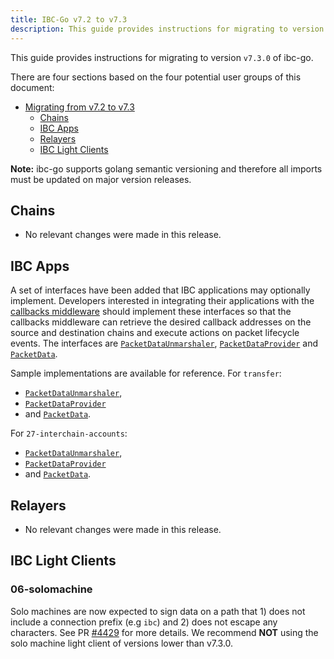 ```yaml
---
title: IBC-Go v7.2 to v7.3
description: This guide provides instructions for migrating to version v7.3.0 of ibc-go.
---
```


This guide provides instructions for migrating to version `v7.3.0` of ibc-go.

There are four sections based on the four potential user groups of this document:

* [Migrating from v7.2 to v7.3](#migrating-from-v72-to-v73)
  * [Chains](#chains)
  * [IBC Apps](#ibc-apps)
  * [Relayers](#relayers)
  * [IBC Light Clients](#ibc-light-clients)

**Note:** ibc-go supports golang semantic versioning and therefore all imports must be updated on major version releases.

## Chains

* No relevant changes were made in this release.

## IBC Apps

A set of interfaces have been added that IBC applications may optionally implement. Developers interested in integrating their applications with the [callbacks middleware](/ibc/v8.5.x/middleware/callbacks/overview) should implement these interfaces so that the callbacks middleware can retrieve the desired callback addresses on the source and destination chains and execute actions on packet lifecycle events. The interfaces are [`PacketDataUnmarshaler`](https://github.com/cosmos/ibc-go/blob/v7.3.0-rc1/modules/core/05-port/types/module.go#L142-L147), [`PacketDataProvider`](https://github.com/cosmos/ibc-go/blob/v7.3.0-rc1/modules/core/exported/packet.go#L43-L52) and [`PacketData`](https://github.com/cosmos/ibc-go/blob/v7.3.0-rc1/modules/core/exported/packet.go#L36-L41).

Sample implementations are available for reference. For `transfer`:

* [`PacketDataUnmarshaler`](https://github.com/cosmos/ibc-go/blob/v7.3.0-rc1/modules/apps/transfer/ibc_module.go#L303-L313),
* [`PacketDataProvider`](https://github.com/cosmos/ibc-go/blob/v7.3.0-rc1/modules/apps/transfer/types/packet.go#L85-L105)
* and [`PacketData`](https://github.com/cosmos/ibc-go/blob/v7.3.0-rc1/modules/apps/transfer/types/packet.go#L74-L83).

For `27-interchain-accounts`:

* [`PacketDataUnmarshaler`](https://github.com/cosmos/ibc-go/blob/v7.3.0-rc1/modules/apps/27-interchain-accounts/controller/ibc_middleware.go#L258-L268),
* [`PacketDataProvider`](https://github.com/cosmos/ibc-go/blob/v7.3.0-rc1/modules/apps/27-interchain-accounts/types/packet.go#L94-L114)
* and [`PacketData`](https://github.com/cosmos/ibc-go/blob/v7.3.0-rc1/modules/apps/27-interchain-accounts/types/packet.go#L78-L92).

## Relayers

* No relevant changes were made in this release.

## IBC Light Clients

### 06-solomachine

Solo machines are now expected to sign data on a path that 1) does not include a connection prefix (e.g `ibc`) and 2) does not escape any characters. See PR [#4429](https://github.com/cosmos/ibc-go/pull/4429) for more details. We recommend **NOT** using the solo machine light client of versions lower than v7.3.0.
